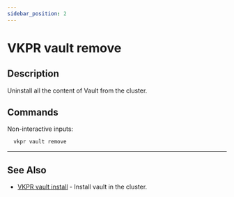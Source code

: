 ```yaml
---
sidebar_position: 2
---
```


# VKPR vault remove

## Description

Uninstall all the content of Vault from the cluster.

## Commands

Non-interactive inputs:

```bash
  vkpr vault remove
```

---

## See Also

- [VKPR vault install](/docs/commands/vault/install) - Install vault in the cluster.
